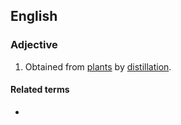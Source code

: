 ==English==

===Adjective===
{{en-adj|-}}

# {{lb|en|obsolete}} Obtained from [[plant]]s by [[distillation]].
#: {{rfquotek|Crabb}}

====Related terms====
* {{l|en|abstract}}